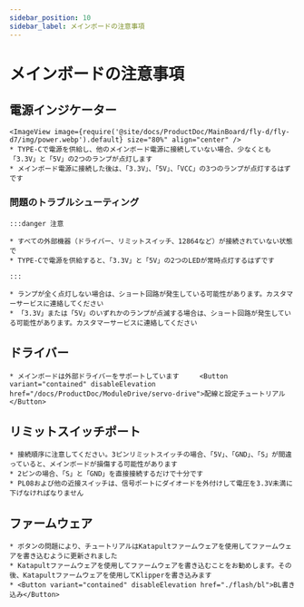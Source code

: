 ```yaml
---
sidebar_position: 10
sidebar_label: メインボードの注意事項
---
```


# メインボードの注意事項

## 電源インジケーター
    <ImageView image={require('@site/docs/ProductDoc/MainBoard/fly-d/fly-d7/img/power.webp').default} size="80%" align="center" />
    * TYPE-Cで電源を供給し、他のメインボード電源に接続していない場合、少なくとも「3.3V」と「5V」の2つのランプが点灯します
    * メインボード電源に接続した後は、「3.3V」、「5V」、「VCC」の3つのランプが点灯するはずです

### 問題のトラブルシューティング


    :::danger 注意

    * すべての外部機器（ドライバー、リミットスイッチ、12864など）が接続されていない状態で
    * TYPE-Cで電源を供給すると、「3.3V」と「5V」の2つのLEDが常時点灯するはずです

    :::

    * ランプが全く点灯しない場合は、ショート回路が発生している可能性があります。カスタマーサービスに連絡してください
    * 「3.3V」または「5V」のいずれかのランプが点滅する場合は、ショート回路が発生している可能性があります。カスタマーサービスに連絡してください

## ドライバー

    * メインボードは外部ドライバーをサポートしています     <Button variant="contained" disableElevation href="/docs/ProductDoc/ModuleDrive/servo-drive">配線と設定チュートリアル</Button>

## リミットスイッチポート

    * 接続順序に注意してください。3ピンリミットスイッチの場合、「5V」、「GND」、「S」が間違っていると、メインボードが損傷する可能性があります
    * 2ピンの場合、「S」と「GND」を直接接続するだけで十分です
    * PL08および他の近接スイッチは、信号ポートにダイオードを外付けして電圧を3.3V未満に下げなければなりません

## ファームウェア

    * ボタンの問題により、チュートリアルはKatapultファームウェアを使用してファームウェアを書き込むように更新されました
    * Katapultファームウェアを使用してファームウェアを書き込むことをお勧めします。その後、Katapultファームウェアを使用してKlipperを書き込みます
    * <Button variant="contained" disableElevation href="./flash/bl">BL書き込み</Button>